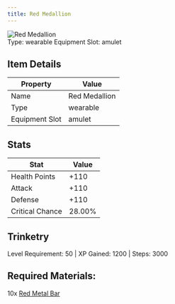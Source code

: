 ```yaml
---
title: Red Medallion
---
```


<div className="flex items-start gap-6 mb-8">
  <div className="flex-shrink-0">
    <img src="/assets/resources/trinketry/amulets/red_medallion.png" alt="Red Medallion" className="w-24 h-24 border rounded-lg" />
  </div>
  <div className="flex-1">
    <div className="space-y-2">
            <div className="flex flex-wrap gap-4 text-sm">
        <span className="px-2 py-1 bg-green-100 dark:bg-green-900 rounded-md">
          Type: wearable
        </span>
        <span className="px-2 py-1 bg-purple-100 dark:bg-purple-900 rounded-md">
          Equipment Slot: amulet
        </span>
      </div>
    </div>
  </div>
</div>

## Item Details
| Property | Value |
|----------|-------|
| Name | Red Medallion |
| Type | wearable |
| Equipment Slot | amulet |

## Stats
| Stat | Value |
|------|-------|
| Health Points | +110 |
| Attack | +110 |
| Defense | +110 |
| Critical Chance | 28.00% |

## Trinketry
Level Requirement: 50 | XP Gained: 1200 | Steps: 3000

## Required Materials:
10x [Red Metal Bar](/docs/resources/individual/red_metal_bar)
